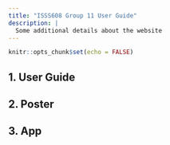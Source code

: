```yaml
---
title: "ISSS608 Group 11 User Guide"
description: |
  Some additional details about the website
---
```


```r
knitr::opts_chunk$set(echo = FALSE)
```

## 1. User Guide

## 2. Poster

## 3. App